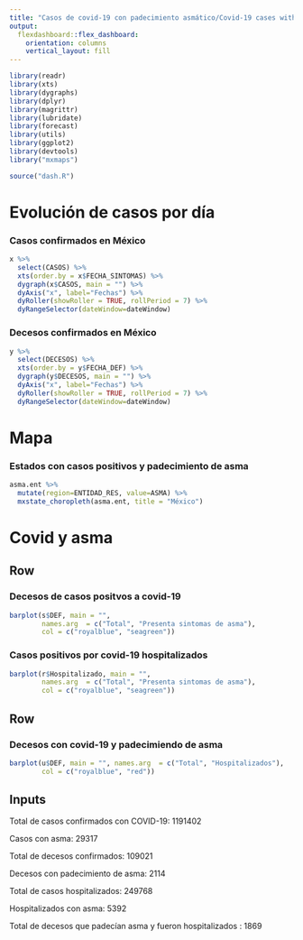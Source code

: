 ```yaml
---
title: "Casos de covid-19 con padecimiento asmático/Covid-19 cases with asthmatic disease"
output: 
  flexdashboard::flex_dashboard:
    orientation: columns
    vertical_layout: fill
---
```


```r
library(readr)
library(xts)
library(dygraphs)
library(dplyr)
library(magrittr)
library(lubridate)
library(forecast)
library(utils)
library(ggplot2)
library(devtools)
library("mxmaps")

source("dash.R")
```

Evolución de casos por día
===========================


### Casos confirmados en México

```r
x %>%
  select(CASOS) %>%
  xts(order.by = x$FECHA_SINTOMAS) %>%
  dygraph(x$CASOS, main = "") %>%
  dyAxis("x", label="Fechas") %>%
  dyRoller(showRoller = TRUE, rollPeriod = 7) %>%
  dyRangeSelector(dateWindow=dateWindow)
```



### Decesos confirmados en México

```r
y %>%
  select(DECESOS) %>%
  xts(order.by = y$FECHA_DEF) %>%
  dygraph(y$DECESOS, main = "") %>%
  dyAxis("x", label="Fechas") %>%
  dyRoller(showRoller = TRUE, rollPeriod = 7) %>%
  dyRangeSelector(dateWindow=dateWindow)
```


Mapa
======================================

### Estados con casos positivos y padecimiento de asma

```r
asma.ent %>%
  mutate(region=ENTIDAD_RES, value=ASMA) %>%
  mxstate_choropleth(asma.ent, title = "México")
```

Covid y asma
================

Row
-------
### Decesos de casos positvos a covid-19

```r
barplot(s$DEF, main = "",
        names.arg  = c("Total", "Presenta sintomas de asma"),
        col = c("royalblue", "seagreen"))
```


### Casos positivos por covid-19 hospitalizados

```r
barplot(r$Hospitalizado, main = "",
        names.arg  = c("Total", "Presenta sintomas de asma"),
        col = c("royalblue", "seagreen"))
```


Row
-------

### Decesos con covid-19 y padecimiendo de asma

```r
barplot(u$DEF, main = "", names.arg  = c("Total", "Hospitalizados"),
        col = c("royalblue", "red"))
```


Inputs {.sidebar}
--------

Total de casos confirmados con COVID-19: 1191402

Casos con asma: 29317

Total de decesos confirmados: 109021

Decesos con padecimiento de asma: 2114

Total de casos hospitalizados: 249768

Hospitalizados con asma: 5392

Total de decesos que padecían asma y fueron hospitalizados : 1869


